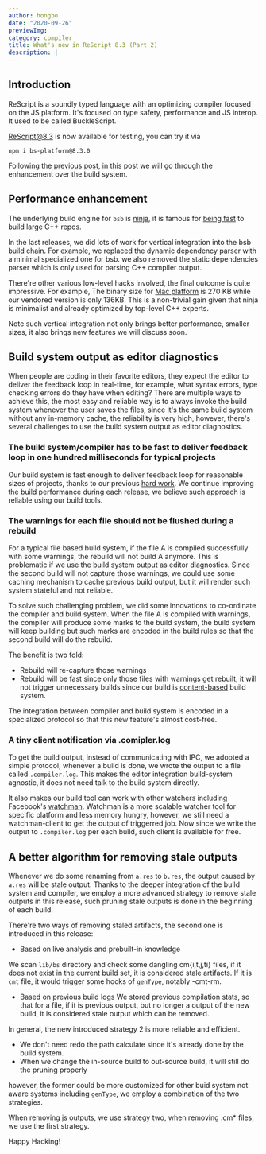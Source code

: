 ```yaml
---
author: hongbo
date: "2020-09-26" 
previewImg:
category: compiler
title: What's new in ReScript 8.3 (Part 2)
description: |
---
```


## Introduction

ReScript is a soundly typed language with an optimizing compiler focused on the JS platform. 
It's focused on type safety, performance and JS interop. It used to be called BuckleScript.

[ReScript@8.3](https://www.npmjs.com/package/bs-platform/v/8.3.0) is now available for testing, you can try it via

```
npm i bs-platform@8.3.0
```

Following the [previous post](/blog/release-8-3-pt1), in this post we will go through 
the enhancement over the build system.

## Performance enhancement

The underlying build engine for `bsb` is [ninja](https://ninja-build.org/), it is famous for 
[being fast](https://www.aosabook.org/en/posa/ninja.html)
to build large C++ repos.

In the last releases, we did lots of work for vertical integration into the bsb build chain. 
For example, we replaced the dynamic dependency parser with a minimal specialized one for bsb.
we also removed the static dependencies parser which is only used for parsing C++ compiler output.

There're other various low-level hacks involved, the final outcome is quite impressive.
For example, The binary size for [Mac platform](https://github.com/ninja-build/ninja/releases/tag/v1.10.1) is 270 KB
while our vendored version is only 136KB. This is a non-trivial gain given that ninja is minimalist and already 
optimized by top-level C++ experts.

Note such vertical integration not only brings better performance, smaller sizes, it also brings new features 
we will discuss soon.

## Build system output as editor diagnostics

When people are coding in their favorite editors, they expect the editor to deliver the feedback loop in real-time, for example, 
what syntax errors, type checking errors do they have when editing? There are multiple ways to achieve this, the most easy 
and reliable way is to always invoke the build system whenever the user saves the files, since it's the same build system 
without any in-memory cache, the reliability is very high, however, there's several challenges to use the build system output as editor diagnostics.

### The build system/compiler has to be fast to deliver feedback loop in one hundred milliseconds for typical projects

Our build system is fast enough to deliver feedback loop for reasonable sizes of projects, 
thanks to our previous [hard work](/blog/scalable). We continue improving 
the build performance during each release, we believe such approach is reliable using our build tools.

### The warnings for each file should not be flushed during a rebuild

For a typical file based build system, if the file A is compiled successfully with some warnings, the rebuild will not build A anymore.
This is problematic if we use the build system output as editor diagnostics. Since the second build will not capture those warnings, we 
could use some caching mechanism to cache previous build output, but it will render such system stateful and not reliable.

To solve such challenging problem, we did some innovations to co-ordinate the compiler and build system. When the file A is compiled with warnings, 
the compiler will produce some marks to the build system, the build system will keep building but such marks are encoded in the build rules
so that the second build will do the rebuild.

The benefit is two fold:

- Rebuild will re-capture those warnings
- Rebuild will be fast since only those files with warnings get rebuilt, it will not trigger unnecessary builds since our build is [content-based](https://rescript-lang.org/blog/scalable) build system.

The integration between compiler and build system is encoded in a specialized protocol so that this new feature's almost cost-free.

### A tiny client notification via .comipler.log

To get the build output, instead of communicating with IPC, we adopted a simple protocol, whenever a build is done, we wrote the output to a file called `.compiler.log`.
This makes the editor integration build-system agnostic, it does not need talk to the build system directly.

It also makes our build tool can work with other watchers including Facebook's [watchman](https://facebook.github.io/watchman/).
Watchman is  a more scalable watcher tool for specific platform and less memory hungry, however, we still need a watchman-client to get the output of triggerred job.
Now since we write the output to `.compiler.log` per each build, such client is available for free.

## A better algorithm for removing stale outputs

Whenever we do some renaming from `a.res` to `b.res`, the output caused by `a.res` will be stale output. Thanks to the deeper integration of the build system and compiler, 
we employ a more advanced strategy to remove stale outputs in this release, such pruning stale outputs is done in the beginning of each build.

There're two  ways of removing staled artifacts, the second one is introduced in this release:

- Based on live analysis and  prebuilt-in knowledge

We scan `lib/bs` directory and check some dangling cm{i,t,j,ti} files, if it does not exist in 
the current build set, it is considered stale artifacts. If it is `cmt` file, it would trigger some hooks of `genType`, notably -cmt-rm. 

- Based on previous build logs
We stored previous compilation stats, so that for a file, if it is previous output, but no longer a output of the new build, 
it is considered stale output which can be removed.

In general, the new introduced strategy 2 is more reliable and efficient.

- We don't need redo the path calculate since it's already done by the build system.
- When we change the in-source build to out-source build, it will still do the pruning properly

however, the former could be more customized for other buid system not aware systems including `genType`,
we employ a combination of the two strategies.

When removing js outputs, we use strategy two, when removing .cm* files, we use the first strategy.



Happy Hacking!
